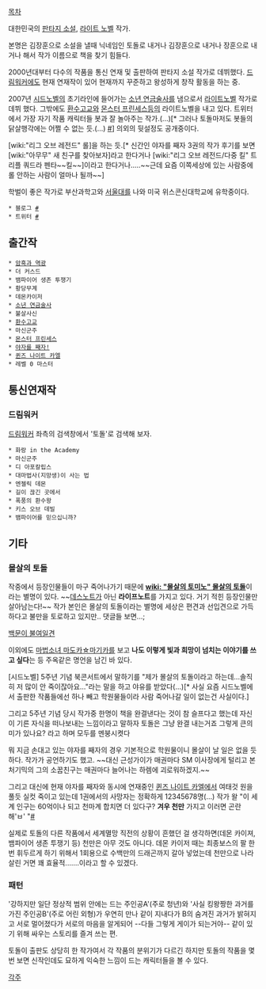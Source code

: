 [[목차]]

대한민국의 [[판타지 소설]], [[라이트 노벨]] 작가.

본명은 김장훈으로 소설을 낼때 닉네임인 토돌로 내거나 김장훈으로 내거나 장훈으로 내거나 해서 작가 이름으로 책을 찾기 힘들다.

2000년대부터 다수의 작품을 통신 연재 및 출판하여 판타지 소설 작가로 데뷔했다. [[드림워커]]에도 현재 연재작이 있어 현재까지 꾸준하고 왕성하게 창작 활동을 하는 중.

2007년 [[시드노벨]]의 초기라인에 들어가는 [[소년 연금술사]]를 냄으로서 [[라이트노벨]] 작가로 데뷔 했다. 그밖에도 [[환수고교]]와 [[몬스터 프린세스]]등의 라이트노벨을 내고 있다. 
트위터에서 가장 자기 작품 캐릭터들 봇과 잘 놀아주는 작가.(...)[* 그러나 토돌마저도 봇들의 닭살행각에는 어쩔 수 없는 듯.(...) [https://twitter.com/jhkim25/status/268335733335552002 #]] 의외의 뒷설정도 공개중이다.

[wiki:"리그 오브 레전드" 롤]을 하는 듯.[* 신간인 야자를 째자 3권의 작가 후기를 보면 [wiki:"아무무" 새 친구를 찾아보자]라고 한다거나 [wiki:"리그 오브 레전드/다중 킬" 트리플 쿼드라 펜타~~킬~~]이라고 한다거나.....~~근데 요즘 이쪽세상에 있는 사람중에 롤 안하는 사람이 얼마나 될까~~]

학벌이 좋은 작가로 부산과학고와 [[서울대]]를 나와 미국 위스콘신대학교에 유학중이다.

 * 블로그 [http://jrabbit1.egloos.com/ #]
 * 트위터 [http://twitter.com/jhkim25/ #]

== 출간작 ==
 * [[암흑과 역광]]
 * 더 커스드
 * 뱀파이어 생존 투쟁기
 * 황당무계
 * 데몬카이저
 * [[소년 연금술사]]
 * 불살사신
 * [[환수고교]]
 * 마신군주
 * [[몬스터 프린세스]]
 * [[야자를 째자!]]
 * [[퀸즈 나이트 카엘]]
 * 레벨 0 마스터
== 통신연재작 ==
=== 드림워커 ===
[http://www.drwk.com 드림워커] 좌측의 검색창에서 '토돌'로 검색해 보자.
 * 화랑 in the Academy
 * 마신군주
 * 디 아포칼립스
 * 대마법사(지망생)이 사는 법
 * 엔젤릭 데몬
 * 길이 끊긴 곳에서
 * 폭풍의 환수왕 
 * 키스 오브 데빌
 * 뱀파이어를 믿으십니까?

== 기타 ==
=== 몰살의 토돌 ===
작중에서 등장인물들이 마구 죽어나가기 때문에 '''[[wiki: "몰살의 토미노" 몰살의 토돌]]'''이라는 별명이 있다. ~~[[데스노트]]가 아닌 '''라이프노트'''를 가지고 있다. 거기 적힌 등장인물만 살아남는다!~~
작가 본인은 몰살의 토돌이라는 별명에 세상은 편견과 선입견으로 가득하다고 불만을 토로하고 있지만.. 댓글들 보면...;

[http://jrabbit1.egloos.com/2771818 백문이 불여일견]

이외에도 [[마법소녀 마도카☆마기카]]를 보고 '''나도 이렇게 빛과 희망이 넘치는 이야기를 쓰고 싶다'''는 등 주옥같은 명언을 남긴 바 있다.

[시드노벨] 5주년 기념 북콘서트에서 말하기를 "제가 몰살의 토돌이라고 하는데...솔직히 저 많이 안 죽이잖아요..."라는 말을 하고 야유를 받았다(...)[* 사실 요즘 시드노벨에서 출판한 작품들에선 하나 빼고 학원물들이라 사람 죽어나갈 일이 없는건 사실이다.]

그리고 5주년 기념 당시 작가중 한명이 책을 완결낸다는 것이 참 슬프다고 했는데 자신이 기른 자식을 떠나보내는 느낌이라고 말하자 토돌은 그냥 완결 내는거죠 그렇게 큰의미가 있나요? 라고 하며 모두를 멘붕시켯다

뭐 지금  손대고 있는 야자를 째자의 경우 기본적으로 학원물이니 몰살이 날 일은 없을 듯 하다. 작가가 공언하기도 했고. ~~대신 근성가이가 매권마다 SM 이사장에게 털리고 본처기믹의 그의 소꿉친구는 매권마다 늘어나는 하렘에 괴로워하겠지.~~

그리고 대신에 현재 야자를 째자와 동시에 연재중인 [[퀸즈 나이트 카엘]]에서 여태것 원을 풀듯 실컷 죽이고 있는데 1권에서의 사망자는 정확하게 12345678명(...)  작가 왈 "이 세계 인구는 60억이나 되고 천마계 합치면 더 있다구? '''겨우 천만''' 가지고 이러면 곤란해'ㅂ' "[http://twitter.com/jhkim25/status/262429981089615873 #]

실제로 토돌의 다른 작품에서 세계멸망 직전의 상황이 흔했던 걸 생각하면(데몬 카이져, 뱀파이어 생존 투쟁기 등) 천만은 아무 것도 아니다. 데몬 카이저 때는 최종보스의 팔 한번 휘두르게 하기 위해서 1회용으로 수백만의 드래곤까지 갈아 넣었는데 천만으로 나라 살린 거면 꽤 효율적.......이라고 할 수 있겠다.

=== 패턴 ===

'강하지만 일단 정상적 범위 안에는 드는 주인공A'(주로 청년)와 '사실 킹왕짱한 과거를 가진 주인공B'(주로 어린 외형)가 우연히 만나 같이 지내다가 B의 숨겨진 과거가 밝혀지고 서로 멀어졌다가 서로의 마음을 알게되어 --다들 그렇게 게이가 되는거야-- 같이 있기 위해 싸우는 스토리를 즐겨 쓰는 편.

토돌이 출판도 상당히 한 작가여서 각 작품의 분위기가 다르긴 하지만 토돌의 작품을 몇번 보면 신작인데도 묘하게 익숙한 느낌이 드는 캐릭터들을 볼 수 있다.


[[각주]]
